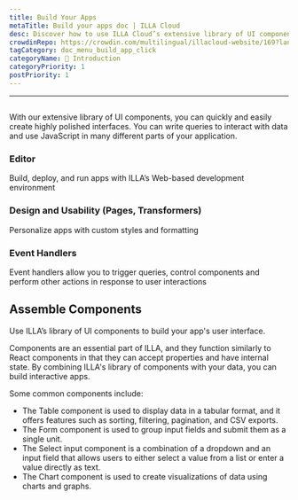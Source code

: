 ```yaml
---
title: Build Your Apps
metaTitle: Build your apps doc | ILLA Cloud 
desc: Discover how to use ILLA Cloud’s extensive library of UI components to build highly polished interfaces for your applications in minutes.
crowdinRepo: https://crowdin.com/multilingual/illacloud-website/169?languages=en&filter=basic&value=0
tagCategory: doc_menu_build_app_click
categoryName: 👋 Introduction
categoryPriority: 1
postPriority: 1
---
```

---

## <h2 hidden>Build Your Apps</h2>

With our extensive library of UI components, you can quickly and easily create highly polished interfaces. You can write queries to interact with data and use JavaScript in many different parts of your application.

### Editor

Build, deploy, and run apps with ILLA’s Web-based development environment

### Design and Usability (Pages, Transformers)

Personalize apps with custom styles and formatting

### Event Handlers

Event handlers allow you to trigger queries, control components and perform other actions in response to user interactions

## Assemble Components

Use ILLA’s library of UI components to build your app's user interface.

Components are an essential part of ILLA, and they function similarly to React components in that they can accept properties and have internal state. By combining ILLA's library of components with your data, you can build interactive apps.

Some common components include:

- The Table component is used to display data in a tabular format, and it offers features such as sorting, filtering, pagination, and CSV exports.
- The Form component is used to group input fields and submit them as a single unit.
- The Select input component is a combination of a dropdown and an input field that allows users to either select a value from a list or enter a value directly as text.
- The Chart component is used to create visualizations of data using charts and graphs.
